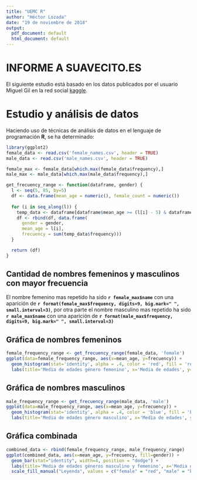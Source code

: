 ```yaml
---
title: "UEMC R"
author: "Héctor Lozada"
date: "19 de noviembre de 2018"
output:
  pdf_document: default
  html_document: default
---
```


INFORME A SUAVECITO.ES
======================

El siguiente estudio está basado en los datos publicados por el usuario Miguel Gil en la red social [kaggle](https://www.kaggle.com/).

# Estudio y análisis de datos

Haciendo uso de técnicas de análisis de datos en el lenguaje de programación **R**, se ha determinado:

```r
library(ggplot2)
female_data <- read.csv('female_names.csv', header = TRUE)
male_data <- read.csv('male_names.csv', header = TRUE)

female_max <- female_data[which.max(female_data$frequency),]
male_max <- male_data[which.max(male_data$frequency),]

get_frecuency_range <- function(dataframe, gender) {
  l <- seq(5, 85, by=5)
  df <- data.frame(mean_age = numeric(), female_count = numeric())
  
  for (i in seq_along(l)) {
    temp_data <- dataframe[dataframe$mean_age >= (l[i] - 5) & dataframe$mean_age < l[i], ]
    df <- rbind(df, data.frame(
      gender = gender,
      mean_age = l[i],
      frecuency = sum(temp_data$frequency)))    
  }

  return (df)
}
```

## Cantidad de nombres femeninos y masculinos con mayor frecuencia

El nombre femenino mas repetido ha sido **`r female_max$name `** con una aparición de **`r format(female_max$frequency, digits=9, big.mark=" ", small.interval=3)`**, por otra parte el nombre masculino mas repetido ha sido **`r male_max$name `** con una aparición de **`r format(male_max$frequency, digits=9, big.mark=" ", small.interval=3)`**

## Gráfica de nombres femeninos

```r
female_frequency_range <- get_frecuency_range(female_data, 'female')
ggplot(data=female_frequency_range, aes(x=mean_age, y=frecuency)) +
  geom_histogram(stat='identity', alpha = .4, color = 'red', fill = 'red', position = 'dodge') +
  labs(title='Media de edades género femenino', x='Media de edades', y='Cantidad de nombres')
```

## Gráfica de nombres masculinos

```r
male_frequency_range <- get_frecuency_range(male_data, 'male')
ggplot(data=male_frequency_range, aes(x=mean_age, y=frecuency)) +
  geom_histogram(stat='identity', alpha = .4, color = 'blue', fill = 'blue', position = 'dodge') +
  labs(title='Media de edades género masculino', x='Media de edades', y='Cantidad de nombres')
```

## Gráfica combinada

```r
combined_data <- rbind(female_frequency_range, male_frequency_range)
ggplot(combined_data, aes(x=mean_age, y=frecuency, fill=gender)) +
  geom_bar(stat="identity", width=4, position = "dodge") +
  labs(title='Media de edades géneros masculino y femenino', x='Media de edades', y='Cantidad de nombres') +
  scale_fill_manual("Leyenda", values = c("female" = "red", "male" = "blue"), breaks=c("female", "male"), labels=c('Femenino', 'Masculino'))
```
